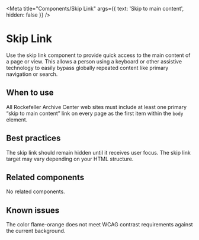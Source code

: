 
<Meta
  title="Components/Skip Link"
  args={{
    text: 'Skip to main content',
    hidden: false
  }} />

# Skip Link

Use the skip link component to provide quick access to the main content of a page
or view. This allows a person using a keyboard or other assistive technology to
easily bypass globally repeated content like primary navigation or search.

## When to use

All Rockefeller Archive Center web sites must include at least one primary “skip
to main content” link on every page as the first item within the `body` element.

## Best practices

The skip link should remain hidden until it receives user focus. The skip link
target may vary depending on your HTML structure.

## Related components

No related components.

## Known issues

The color flame-orange does not meet WCAG contrast requirements against the current background.

<Canvas>
  <Story story={stories.basic} height='100px'/>
</Canvas>
